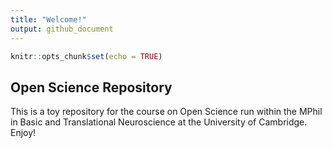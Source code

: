 ```yaml
---
title: "Welcome!"
output: github_document
---
```


```r
knitr::opts_chunk$set(echo = TRUE)
```

## Open Science Repository

This is a toy repository for the course on Open Science run within the MPhil in Basic and Translational Neuroscience at the University of Cambridge. Enjoy!
